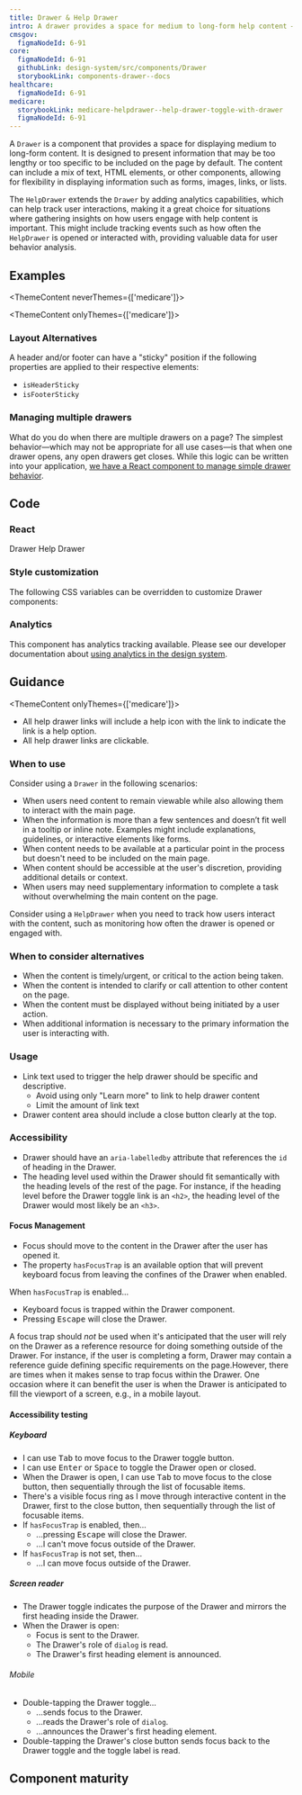 ```yaml
---
title: Drawer & Help Drawer
intro: A drawer provides a space for medium to long-form help content — content that's too long or not common enough to warrant being on the page by default.
cmsgov:
  figmaNodeId: 6-91
core:
  figmaNodeId: 6-91
  githubLink: design-system/src/components/Drawer
  storybookLink: components-drawer--docs
healthcare:
  figmaNodeId: 6-91
medicare:
  storybookLink: medicare-helpdrawer--help-drawer-toggle-with-drawer
  figmaNodeId: 6-91
---
```


A `Drawer` is a component that provides a space for displaying medium to long-form content. It is designed to present information that may be too lengthy or too specific to be included on the page by default. The content can include a mix of text, HTML elements, or other components, allowing for flexibility in displaying information such as forms, images, links, or lists.

The `HelpDrawer` extends the `Drawer` by adding analytics capabilities, which can help track user interactions, making it a great choice for situations where gathering insights on how users engage with help content is important. This might include tracking events such as how often the `HelpDrawer` is opened or interacted with, providing valuable data for user behavior analysis. 

## Examples

<ThemeContent neverThemes={['medicare']}>

<StorybookExample componentName="drawer" storyId="components-drawer--default" minHeight={500} />

</ThemeContent>

<ThemeContent onlyThemes={['medicare']}>

<StorybookExample
  componentName="drawer"
  storyId="medicare-helpdrawer--help-drawer-toggle-with-drawer"
  minHeight={500}
/>

</ThemeContent>

### Layout Alternatives

A header and/or footer can have a "sticky" position if the following properties are applied to their respective elements:

- `isHeaderSticky`
- `isFooterSticky`

<StorybookExample
  componentName="sticky-drawer"
  storyId="components-drawer--default"
  minHeight={300}
  controls="isHeaderSticky:!true"
/>

### Managing multiple drawers

What do you do when there are multiple drawers on a page? The simplest behavior—which may not be appropriate for all use cases—is that when one drawer opens, any open drawers get closes. While this logic can be written into your application, [we have a React component to manage simple drawer behavior](/storybook/?path=/docs/components-drawermanager--docs).

## Code

### React

<ReactDocsLinks>
  <ReactDocsLink storyId="components-drawer--docs">Drawer</ReactDocsLink>
  <ReactDocsLink storyId="components-helpdawer--docs">Help Drawer</ReactDocsLink>
</ReactDocsLinks>

### Style customization

The following CSS variables can be overridden to customize Drawer components:

<ComponentThemeOptions componentname="drawer" />

### Analytics

This component has analytics tracking available. Please see our developer documentation about [using analytics in the design system](/getting-started/for-developers/#analytics).

## Guidance

<ThemeContent onlyThemes={['medicare']}>

- All help drawer links will include a help icon with the link to indicate the link is a help option.
- All help drawer links are clickable.

</ThemeContent>

### When to use

Consider using a `Drawer` in the following scenarios:

- When users need content to remain viewable while also allowing them to interact with the main page.
- When the information is more than a few sentences and doesn’t fit well in a tooltip or inline note. Examples might include explanations, guidelines, or interactive elements like forms.
- When content needs to be available at a particular point in the process but doesn't need to be included on the main page.
- When content should be accessible at the user's discretion, providing additional details or context.
- When users may need supplementary information to complete a task without overwhelming the main content on the page.

Consider using a `HelpDrawer` when you need to track how users interact with the content, such as monitoring how often the drawer is opened or engaged with.

### When to consider alternatives

- When the content is timely/urgent, or critical to the action being taken.
- When the content is intended to clarify or call attention to other content on the page.
- When the content must be displayed without being initiated by a user action.
- When additional information is necessary to the primary information the user is interacting with.

### Usage

- Link text used to trigger the help drawer should be specific and descriptive.
  - Avoid using only "Learn more" to link to help drawer content
  - Limit the amount of link text
- Drawer content area should include a close button clearly at the top.

### Accessibility

- Drawer should have an `aria-labelledby` attribute that references the `id` of heading in the Drawer.
- The heading level used within the Drawer should fit semantically with the heading levels of the rest of the page. For instance, if the heading level before the Drawer toggle link is an `<h2>`, the heading level of the Drawer would most likely be an `<h3>`.

#### Focus Management

- Focus should move to the content in the Drawer after the user has opened it.
- The property `hasFocusTrap` is an available option that will prevent keyboard focus from leaving the confines of the Drawer when enabled.

When `hasFocusTrap` is enabled...

- Keyboard focus is trapped within the Drawer component.
- Pressing <kbd>Escape</kbd> will close the Drawer.

A focus trap should _not_ be used when it's anticipated that the user will rely on the Drawer as a reference resource for doing something outside of the Drawer. For instance, if the user is completing a form, Drawer may contain a reference guide defining specific requirements on the page.However, there are times when it makes sense to trap focus within the Drawer. One occasion where it can benefit the user is when the Drawer is anticipated to fill the viewport of a screen, e.g., in a mobile layout.

#### Accessibility testing

##### Keyboard

- I can use <kbd>Tab</kbd> to move focus to the Drawer toggle button.
- I can use <kbd>Enter</kbd> or <kbd>Space</kbd> to toggle the Drawer open or closed.
- When the Drawer is open, I can use <kbd>Tab</kbd> to move focus to the close button, then sequentially through the list of focusable items.
- There's a visible focus ring as I move through interactive content in the Drawer, first to the close button, then sequentially through the list of focusable items.
- If `hasFocusTrap` is enabled, then...
  - ...pressing <kbd>Escape</kbd> will close the Drawer.
  - ...I can't move focus outside of the Drawer.
- If `hasFocusTrap` is not set, then...
  - ...I can move focus outside of the Drawer.

##### Screen reader

- The Drawer toggle indicates the purpose of the Drawer and mirrors the first heading inside the Drawer.
- When the Drawer is open:
  - Focus is sent to the Drawer.
  - The Drawer's role of `dialog` is read.
  - The Drawer's first heading element is announced.

###### Mobile

- Double-tapping the Drawer toggle...
  - ...sends focus to the Drawer.
  - ...reads the Drawer's role of `dialog`.
  - ...announces the Drawer's first heading element.
- Double-tapping the Drawer's close button sends focus back to the Drawer toggle and the toggle label is read.

## Component maturity

<MaturityChecklist
  a11yStandards={true}
  color={true}
  forcedColors={true}
  screenReaders={true}
  keyboardNavigable={true}
  storybook={true}
  responsive={true}
  spanish={true}
  completeUiKit={false}
  responsiveUiKit={false}
  tokensInCode={true}
  tokensInSketch={true}
/>

